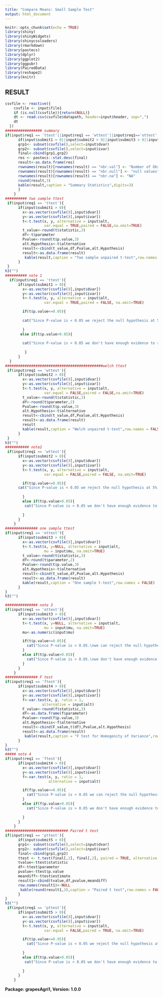 ```yaml
---
title: "Compare Means: Small Sample Test"
output: html_document
---
```


```r
knitr::opts_chunk$set(echo = TRUE)
library(shiny)
library(shinyWidgets)
library(shinycssloaders)
library(rmarkdown)
library(pastecs)
library(dplyr)
library(ggplot2)
library(ggpubr)
library(PairedData)
library(reshape2)
library(knitr)

```
## RESULT

```r
csvfile <- reactive({
    csvfile <- input$file1
    if (is.null(csvfile)){return(NULL)}
    dt <- read.csv(csvfile$datapath, header=input$header, sep=",")
    dt
  })
################# summary
if(input$req1 == 'ttest'||input$req1 == 'wttest'||input$req1=='ottest'||input$req1=='ftest'||input$req1=='pttest'){
      if(input$submit1 > 0||input$submit2 > 0||input$submit3 > 0||input$submit4 > 0||input$submit5 > 0){
      grp1<- subset(csvfile(),select=input$dvar)
      grp2<- subset(csvfile(),select=input$ivar)
      final<-cbind(grp1,grp2)
      res <- pastecs::stat.desc(final)
      result<-as.data.frame(res)
      rownames(result)[rownames(result) == "nbr.val"] <- "Number of Obs."
      rownames(result)[rownames(result) == "nbr.null"] <- "null values"
      rownames(result)[rownames(result) == "nbr.na"] <- "NA"
      round(result,3)
      kable(result,caption = "Summary Statistics",digits=3)
      }
    }
########## two sample ttest
 if(input$req1 == 'ttest'){
      if(input$submit1 > 0){
        x<-as.vector(csvfile()[,input$dvar])
        y<-as.vector(csvfile()[,input$ivar])
        t<-t.test(x, y, alternative = input$alt,
                  var.equal = TRUE,paired = FALSE,na.omit=TRUE)
        t_value<-round(t$statistic,3)
        df<-t$parameter
        Pvalue<-round(t$p.value,3)
        alt.Hypothesis<-t$alternative
        result<-cbind(t_value,df,Pvalue,alt.Hypothesis)
        result<-as.data.frame(result)
         kable(result,caption = "Two sample unpaired t-test",row.names = FALSE)
      }
 }
h3("")
########## note 1
  if(input$req1 == 'ttest'){
      if(input$submit1 > 0){
        x<-as.vector(csvfile()[,input$dvar])
        y<-as.vector(csvfile()[,input$ivar])
        t<-t.test(x, y, alternative = input$alt,
                  var.equal = TRUE,paired = FALSE, na.omit=TRUE)

        if(t$p.value<=0.05){
        
        cat("Since P-value is < 0.05 we reject the null hypothesis at 5% level of significance.\n(here null hypothesis is: Population mean of group A = Population mean of group B)\n ")
       
        }
       else if(t$p.value>0.05){
       
        cat("Since P-value is > 0.05 we don't have enough evidence to reject the null hypothesis at 5% level of significance.\n(here null hypothesis is: Population mean of group A = Population mean of group B)\n")
        
         }
      }
  }
#############################################welch ttest
 if(input$req1 == 'wttest'){
      if(input$submit2 > 0){
        x<-as.vector(csvfile()[,input$dvar])
        y<-as.vector(csvfile()[,input$ivar])
        t<-t.test(x, y, alternative = input$alt,
                  var.equal = FALSE,paired = FALSE,na.omit=TRUE)
        t_value<-round(t$statistic,3)
        df<-round(t$parameter,2)
        Pvalue<-round(t$p.value,3)
        alt.Hypothesis<-t$alternative
        result<-cbind(t_value,df,Pvalue,alt.Hypothesis)
        result<-as.data.frame(result)
        result
        kable(result,caption = "Welch unpaired t-test",row.names = FALSE)
      }
 }
h3("")
########### note2
 if(input$req1 == 'wttest'){
      if(input$submit2 > 0){
        x<-as.vector(csvfile()[,input$dvar])
        y<-as.vector(csvfile()[,input$ivar])
        t<-t.test(x, y, alternative = input$alt,
                  var.equal = FALSE,paired = FALSE, na.omit=TRUE)

        if(t$p.value<=0.05){
      cat("Since P-value is < 0.05 we reject the null hypothesis at 5% level of significance.\n(here null hypothesis is: Population mean of group A = Population mean of group B)\n ")
     
        }
        else if(t$p.value>0.05){
         cat("Since P-value is > 0.05 we don't have enough evidence to reject the null hypothesis at 5% level of significance.\n(here null hypothesis is: Population mean of group A = Population mean of group B)\n")
        
        }
      }
    }
############### one sample ttest
if(input$req1 == 'ottest'){
      if(input$submit3 > 0){
        x<-as.vector(csvfile()[,input$dvar])
        t<-t.test(x, y=NULL, alternative = input$alt,
                  mu = input$mu, na.omit=TRUE)
        t_value<-round(t$statistic,3)
        df<-round(t$parameter,2)
        Pvalue<-round(t$p.value,3)
        alt.Hypothesis<-t$alternative
        result<-cbind(t_value,df,Pvalue,alt.Hypothesis)
        result<-as.data.frame(result)
        kable(result,caption = "One sample t-test",row.names = FALSE)
      }
}
h3("")

############### note 3
if(input$req1 == 'ottest'){
      if(input$submit3 > 0){
        x<-as.vector(csvfile()[,input$dvar])
        t<-t.test(x, y=NULL, alternative = input$alt,
                  mu = input$mu, na.omit=TRUE)
        mu<-as.numeric(input$mu)

        if(t$p.value<=0.05){
          cat("Since P-value is < 0.05.\nwe can reject the null hypothesis at 5 percent level of significance.\n")
        }
        else if(t$p.value>0.05){
          cat("Since P-value is > 0.05.\nwe don't have enough evidence to reject null hypothesis at 5 percent level of significance.\n")
        }
      }
    }
############### F test
if(input$req1 == 'ftest'){
      if(input$submit4 > 0){
        x<-as.vector(csvfile()[,input$dvar])
        y<-as.vector(csvfile()[,input$ivar])
        f<-var.test(x, y, ratio = 1,
                 alternative = input$alt)
        F_value<-round(f$statistic,3)
        df<-as.data.frame(f$parameter)
        Pvalue<-round(f$p.value,3)
        alt.Hypothesis<-f$alternative
        result<-cbind(F_value,t(df),Pvalue,alt.Hypothesis)
        result<-as.data.frame(result)
         kable(result,caption = "F test for Homogenity of Variance",row.names = FALSE)
      }
}
h3("")
##### note 4
if(input$req1 == 'ftest'){
      if(input$submit4 > 0){
        x<-as.vector(csvfile()[,input$dvar])
        y<-as.vector(csvfile()[,input$ivar])
        f<-var.test(x, y, ratio = 1,
                    alternative = input$alt)

        if(f$p.value<=0.05){
          cat("Since P-value is < 0.05 we can reject the null hypothesis at 5 percent level of significance.\n(Here null hypothesis: Variances are Homogenous)\n")
        }
        else if(f$p.value>0.05){
          cat("Since P-value is > 0.05 we don't have enough evidence to reject null hypothesis at 5 percent level of significance. Variance is homogenous.\n(Here null hypothesis: Variances are Homogenous)\n")
          
        }
      }
    }
############################# Paired t test
if(input$req1 == 'pttest'){
      if(input$submit5 > 0){
      grp1<- subset(csvfile(),select=input$dvar)
      grp2<- subset(csvfile(),select=input$ivar)
      final<-cbind(grp1,grp2)
      ttest <- t.test(final[,1], final[,2], paired = TRUE, alternative = input$alt)
      tvalue<-ttest$statistic
      df<-ttest$parameter
      pvalue<-ttest$p.value
      meandiff<-ttest$estimate
      result1<-cbind(tvalue,df,pvalue,meandiff)
      row.names(result1)<-NULL
       kable(round(result1,3),caption = "Paired t test",row.names = FALSE)
      }
}
h3("")
 if(input$req1 == 'pttest'){
      if(input$submit5 > 0){
        x<-as.vector(csvfile()[,input$dvar])
        y<-as.vector(csvfile()[,input$ivar])
        t<-t.test(x, y, alternative = input$alt,
                  var.equal = FALSE,paired = TRUE, na.omit=TRUE)

        if(t$p.value<=0.05){
          cat("Since P-value is < 0.05 we reject the null hypothesis at 5% level of significance.\n(here null hypothesis is: Population mean of group A = Population mean of group B) \n")
          
        }
        else if(t$p.value>0.05){
         cat("Since P-value is > 0.05 we don't have enough evidence to reject the null hypothesis at 5% level of significance.\n(here null hypothesis is: Population mean of group A = Population mean of group B)\n")
          
        }
      }
    }

```
  
  
    
**Package: grapesAgri1, Version: 1.0.0**



